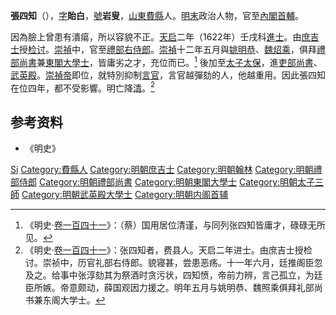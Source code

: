 {{Otheruses|张四知}}

'''張四知'''（{{bd|？||？|catIdx=}}），[[表字|字]]'''貽白'''，[[號|號]]'''岩叟'''，[[山東|山東]][[費縣|費縣]]人。[[明末|明末]]政治人物，官至[[明朝首辅列表|內閣首輔]]。

因為臉上曾患有潰瘍，所以容貌不正。[[天启_(明朝)|天启]]二年（1622年）壬戌科[[進士|進士]]。由[[庶吉士|庶吉士]]授[[检讨|检讨]]。[[崇禎|崇禎]]中，官至[[礼部侍郎|禮部右侍郎]]。[[崇禎|崇禎]]十二年五月與[[姚明恭|姚明恭]]、[[魏炤乘|魏炤乘]]，俱拜[[禮部尚書|禮部尚書]]兼[[東閣大學士|東閣大學士]]，皆庸劣之才，充位而已。<ref>《明史·[[s:明史/卷141|卷一百四十一]]》：（蔡）国用居位清谨，与同列张四知皆庸才，碌碌无所见。</ref> 後加至[[东宫三师|太子太保]]，進[[吏部尚書|吏部尚書]]、[[武英殿|武英殿]]。[[崇禎帝|崇禎帝]]即位，就特別抑制[[言官|言官]]，言官越彈劾的人，他越重用。因此張四知在位四年，都不受影響。明亡降[[清朝|清]]。<ref>《明史·[[s:明史/卷141|卷一百四十一]]》：张四知者，费县人。天启二年进士。由庶吉士授检讨。崇祯中，历官礼部右侍郎。貌寝甚，尝患恶疡。十一年六月，廷推阁臣忽及之。给事中张淳劾其为祭酒时贪污状，四知愤，帝前力辨，言己孤立，为廷臣所嫉。帝意颇动，薛国观因力援之。明年五月与姚明恭、魏照乘俱拜礼部尚书兼东阁大学士。</ref>

== 参考资料 ==
{{reflist}}
*《明史》

{{start box}}
{{s-off}}
{{succession box|[[范復粹|范復粹]]|[[周延儒|周延儒]]|[[明朝内阁|明朝内阁]][[明朝内阁首辅|首輔]]|1641年}}
{{end box}}

{{明朝首輔}}
{{天啓二年壬戌科殿試金榜}}

{{Authority control}}
{{DEFAULTSORT:Zhang張}}
[[Category:张姓|Si]]
[[Category:費縣人|Category:費縣人]]
[[Category:明朝庶吉士|Category:明朝庶吉士]]
[[Category:明朝翰林|Category:明朝翰林]]
[[Category:明朝禮部侍郎|Category:明朝禮部侍郎]]
[[Category:明朝禮部尚書|Category:明朝禮部尚書]]
[[Category:明朝東閣大學士|Category:明朝東閣大學士]]
[[Category:明朝太子三師|Category:明朝太子三師]]
[[Category:明朝武英殿大學士|Category:明朝武英殿大學士]]
[[Category:明朝内阁首辅|Category:明朝内阁首辅]]